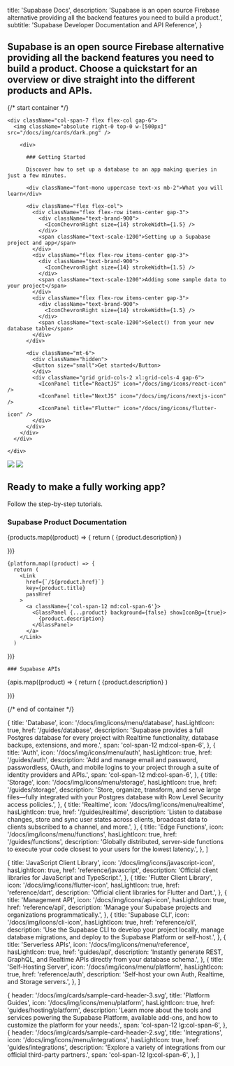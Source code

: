 
  title: 'Supabase Docs',
  description: 'Supabase is an open source Firebase alternative providing all the backend features you need to build a product.',
  subtitle: 'Supabase Developer Documentation and API Reference',
}

<h2 className="text-base max-w-xl m-0">
  Supabase is an open source Firebase alternative providing all the backend features you need to build a product. Choose a quickstart for an overview or dive straight into the different products and APIs.
</h2>

{/* start container */}

<div className="flex flex-col gap-12 my-12">

<div className="-space-y-px">
  <div className="
    border border-scale-400 px-12 pb-8 pt-2 relative overflow-hidden 
    grid grid-cols-12
    rounded-tl-xl
    rounded-tr-xl
    ">

    <div className="col-span-7 flex flex-col gap-6">
      <img className="absolute right-0 top-0 w-[500px]" src="/docs/img/cards/dark.png" />

        <div>

          ### Getting Started

          Discover how to set up a database to an app making queries in just a few minutes.

          <div className="font-mono uppercase text-xs mb-2">What you will learn</div>

          <div className="flex flex-col">
            <div className="flex flex-row items-center gap-3">
              <div className="text-brand-900">
                <IconChevronRight size={14} strokeWidth={1.5} />
              </div>
              <span className="text-scale-1200">Setting up a Supabase project and app</span>
            </div>
            <div className="flex flex-row items-center gap-3">
              <div className="text-brand-900">
                <IconChevronRight size={14} strokeWidth={1.5} />
              </div>
              <span className="text-scale-1200">Adding some sample data to your project</span>
            </div>
            <div className="flex flex-row items-center gap-3">
              <div className="text-brand-900">
                <IconChevronRight size={14} strokeWidth={1.5} />
              </div>
              <span className="text-scale-1200">Select() from your new database table</span>
            </div>
          </div>

          <div className="mt-6">
            <div className="hidden">
            <Button size="small">Get started</Button>
            </div>
            <div className="grid grid-cols-2 xl:grid-cols-4 gap-6">
              <IconPanel title="ReactJS" icon="/docs/img/icons/react-icon" />
              <IconPanel title="NextJS" icon="/docs/img/icons/nextjs-icon" />
              <IconPanel title="Flutter" icon="/docs/img/icons/flutter-icon" />
            </div>
          </div>
        </div>
      </div>

    </div>

  <div
    className="
    border
    relative
    px-12 h-20
    rounded-bl-xl
    rounded-br-xl
    border-scale-400
    overflow-hidden
    min-w-full"
  >
    <img
      className="z-0 absolute left-12 top-3 lg:top-1 mt-auto mb-auto w-[64px] lg:w-[96px]"
      src="/docs/img/cards/tutorials-small.svg"
    />
    <img
      className="z-0 absolute -left-32 -bottom-48 w-[320px]"
      src="/docs/img/purple-glow-dark.png"
    />
    <div className="z-10 ml-[96px] lg:ml-[128px] flex flex-col items-start justify-center lg:justify-start lg:flex-row lg:items-center lg:gap-3 h-full">
      <h2 className="text-sm lg:text-base text-scale-1200 m-0">Ready to make a fully working app?</h2>
      <p className="text-sm lg:text-base text-scale-1100 m-0">Follow the step-by-step <Link href="/guides/tutorials"><a className="m-0">tutorials</a></Link>.</p>
    </div>
  </div>
</div>

<div>
  <div className="max-w-xl">

### Supabase Product Documentation

  </div>

  <div className="grid grid-cols-12 gap-6 not-prose">
    {products.map((product) => {
      return (
        <Link
          href={`${product.href}`}
          key={product.title}
          passHref
        >
          <a className={product.span ?? 'col-span-12 md:col-span-4'}>
            <GlassPanel {...product} background={true} showIconBg={true} showLink={true}>
              {product.description}
            </GlassPanel>
          </a>
        </Link>
      )

})}

    {platform.map((product) => {
      return (
        <Link
          href={`/${product.href}`}
          key={product.title}
          passHref
        >
          <a className={'col-span-12 md:col-span-6'}>
            <GlassPanel {...product} background={false} showIconBg={true}>
              {product.description}
            </GlassPanel>
          </a>
        </Link>
      )

})}

  </div>

</div>

<div>

  <div className="max-w-xl">

    ### Supabase APIs

  </div>

  <div className="grid grid-cols-12 gap-6 not-prose">
    {apis.map((product) => {
      return (
        <Link
          href={`/${product.href}`}
          key={product.title}
          passHref
        >
          <a className={product.span ?? 'col-span-12 lg:col-span-4'}>
            <GlassPanel {...product} background={false}>
              {product.description}
            </GlassPanel>
          </a>
        </Link>
      )

})}

  </div>
</div>

{/* end of container */}

</div>

  {
    title: 'Database',
    icon: '/docs/img/icons/menu/database',
    hasLightIcon: true,
    href: '/guides/database',
    description: 'Supabase provides a full Postgres database for every project with Realtime functionality, database backups, extensions, and more.',
    span: 'col-span-12 md:col-span-6',
  },
  {
    title: 'Auth',
    icon: '/docs/img/icons/menu/auth',
    hasLightIcon: true,
    href: '/guides/auth',
    description: 'Add and manage email and password, passwordless, OAuth, and mobile logins to your project through a suite of identity providers and APIs.',
    span: 'col-span-12 md:col-span-6',
  },
  {
    title: 'Storage',
    icon: '/docs/img/icons/menu/storage',
    hasLightIcon: true,
    href: '/guides/storage',
    description: 'Store, organize, transform, and serve large files—fully integrated with your Postgres database with Row Level Security access policies.',
  },
  {
    title: 'Realtime',
    icon: '/docs/img/icons/menu/realtime',
    hasLightIcon: true,
    href: '/guides/realtime',
    description: 'Listen to database changes, store and sync user states across clients, broadcast data to clients subscribed to a channel, and more.',
  },
  {
    title: 'Edge Functions',
    icon: '/docs/img/icons/menu/functions',
    hasLightIcon: true,
    href: '/guides/functions',
    description: 'Globally distributed, server-side functions to execute your code closest to your users for the lowest latency.',
  },
]

  {
    title: 'JavaScript Client Library',
    icon: '/docs/img/icons/javascript-icon',
    hasLightIcon: true,
    href: 'reference/javascript',
    description: 'Official client libraries for JavaScript and TypeScript.',
  },
  {
    title: 'Flutter Client Library',
    icon: '/docs/img/icons/flutter-icon',
    hasLightIcon: true,
    href: 'reference/dart',
    description: 'Official client libraries for Flutter and Dart.',
  },
  {
    title: 'Management API',
    icon: '/docs/img/icons/api-icon',
    hasLightIcon: true,
    href: 'reference/api',
    description: 'Manage your Supabase projects and organizations programmatically.',
  },
  {
    title: 'Supabase CLI',
    icon: '/docs/img/icons/cli-icon',
    hasLightIcon: true,
    href: 'reference/cli',
    description: 'Use the Supabase CLI to develop your project locally, manage database migrations, and deploy to the Supabase Platform or self-host.',
  },
  {
    title: 'Serverless APIs',
    icon: '/docs/img/icons/menu/reference',
    hasLightIcon: true,
    href: 'guides/api',
    description: 'Instantly generate REST, GraphQL, and Realtime APIs directly from your database schema.',
  },
  {
    title: 'Self-Hosting Server',
    icon: '/docs/img/icons/menu/platform',
    hasLightIcon: true,
    href: 'reference/auth',
    description: 'Self-host your own Auth, Realtime, and Storage servers.',
  },
]

  {
    header: '/docs/img/cards/sample-card-header-3.svg',
    title: 'Platform Guides',
    icon: '/docs/img/icons/menu/platform',
    hasLightIcon: true,
    href: 'guides/hosting/platform',
    description: 'Learn more about the tools and services powering the Supabase Platform, available add-ons, and how to customize the platform for your needs.',
    span: 'col-span-12 lg:col-span-6',
  },
  {
    header: '/docs/img/cards/sample-card-header-2.svg',
    title: 'Integrations',
    icon: '/docs/img/icons/menu/integrations',
    hasLightIcon: true,
    href: 'guides/integrations',
    description: 'Explore a variety of integrations from our official third-party partners.',
    span: 'col-span-12 lg:col-span-6',
  },
]


